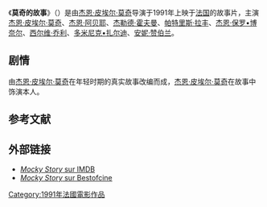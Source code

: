 {{unreferenced|time=2015-08-23T13:50:48+00:00}}
{{Infobox Film
|片名 = 莫奇的故事
|电影原名 = Mocky Story
|图像 = 
|图像说明 = 
|导演 = [[杰恩·皮埃尔·莫奇|杰恩·皮埃尔·莫奇]]
|监制 = [[杰恩·皮埃尔·莫奇|杰恩·皮埃尔·莫奇]]
|制片 = [[杰恩·皮埃尔·莫奇|杰恩·皮埃尔·莫奇]]
|编剧 = [[杰恩·皮埃尔·莫奇|杰恩·皮埃尔·莫奇]]
|剧本 = [[杰恩·皮埃尔·莫奇|杰恩·皮埃尔·莫奇]]
|原著 = 
|主演 = [[杰恩·皮埃尔·莫奇|杰恩·皮埃尔·莫奇]]<br />[[杰恩·阿贝耶|杰恩·阿贝耶]]<br />[[杰勒德·霍夫曼|杰勒德·霍夫曼]]<br />[[帕特里斯·拉丰|帕特里斯·拉丰]]<br />[[杰恩·保罗•博奈尔|杰恩·保罗•博奈尔]]<br />[[西尔维·乔利|西尔维·乔利]]<br />[[多米尼克•扎尔迪|多米尼克•扎尔迪]]<br />[[安妮·赞伯兰|安妮·赞伯兰]]
|主题曲 = 
|片头曲 = 
|片尾曲 = 
|配乐 = 
|摄影 = [[杰恩·巴达尔|杰恩·巴达尔]]<br />[[爱德蒙·理查德|爱德蒙·理查德]]
|剪辑 = 
|制片商 = Koala Films, Lonely Picture
|发行商 = Koala Films, Lonely Picture
|上映日期 = {{Film date|1991|||法国}}
|片长 = 1小时40分钟
|产地 = {{FRA}}
|语言 = [[法语|法语]]
|预算 = 
|票房 = 
|前集 = 
|续集 = 
|中国大陆片名 = 
|港澳片名 = 
|新马片名 = 
|台湾片名 = 
}}

《'''莫奇的故事'''》（{{lang-fr|'''Mocky Story'''}}）是由[[杰恩·皮埃尔·莫奇|杰恩·皮埃尔·莫奇]]导演于1991年上映于[[法国|法国]]的故事片，主演[[杰恩·皮埃尔·莫奇|杰恩·皮埃尔·莫奇]]、[[杰恩·阿贝耶|杰恩·阿贝耶]]、[[杰勒德·霍夫曼|杰勒德·霍夫曼]]、[[帕特里斯·拉丰|帕特里斯·拉丰]]、[[杰恩·保罗•博奈尔|杰恩·保罗•博奈尔]]、[[西尔维·乔利|西尔维·乔利]]、[[多米尼克•扎尔迪|多米尼克•扎尔迪]]、[[安妮·赞伯兰|安妮·赞伯兰]]。

==剧情==
由[[杰恩·皮埃尔·莫奇|杰恩·皮埃尔·莫奇]]在年轻时期的真实故事改编而成，[[杰恩·皮埃尔·莫奇|杰恩·皮埃尔·莫奇]]在故事中饰演本人。

==参考文献==
{{reflist}}

== 外部链接 ==
*[http://www.imdb.com/title/tt0260192/ ''Mocky Story'' sur IMDB] {{Wayback|url=http://www.imdb.com/title/tt0260192/ |date=20170209065329 }}
*[http://bestofcine.free.fr/articles.php?pg=art46 ''Mocky Story'' sur Bestofcine] {{Wayback|url=http://bestofcine.free.fr/articles.php?pg=art46 |date=20160303222815 }}

[[Category:1991年法國電影作品|Category:1991年法國電影作品]]